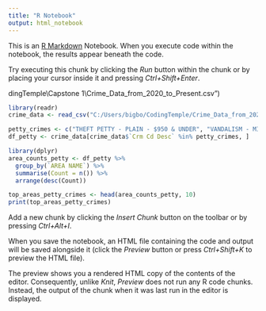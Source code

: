 ---
title: "R Notebook"
output: html_notebook
---

This is an [R Markdown](http://rmarkdown.rstudio.com) Notebook. When you execute code within the notebook, the results appear beneath the code.

Try executing this chunk by clicking the *Run* button within the chunk or by placing your cursor inside it and pressing *Ctrl+Shift+Enter*.

dingTemple\\Capstone 1\\Crime_Data_from_2020_to_Present.csv")

```{r}
library(readr)
crime_data <- read_csv("C:/Users/bigbo/CodingTemple/Crime_Data_from_2020_to_Present.csv")

petty_crimes <- c("THEFT PETTY - PLAIN - $950 & UNDER", "VANDALISM - MISDEAMEANOR ($399 OR UNDER)")
df_petty <- crime_data[crime_data$`Crm Cd Desc` %in% petty_crimes, ]
```

```{r}
library(dplyr)
area_counts_petty <- df_petty %>%
  group_by(`AREA NAME`) %>%
  summarise(Count = n()) %>%
  arrange(desc(Count))

top_areas_petty_crimes <- head(area_counts_petty, 10)
print(top_areas_petty_crimes)
```

Add a new chunk by clicking the *Insert Chunk* button on the toolbar or by pressing *Ctrl+Alt+I*.

When you save the notebook, an HTML file containing the code and output will be saved alongside it (click the *Preview* button or press *Ctrl+Shift+K* to preview the HTML file).

The preview shows you a rendered HTML copy of the contents of the editor. Consequently, unlike *Knit*, *Preview* does not run any R code chunks. Instead, the output of the chunk when it was last run in the editor is displayed.

